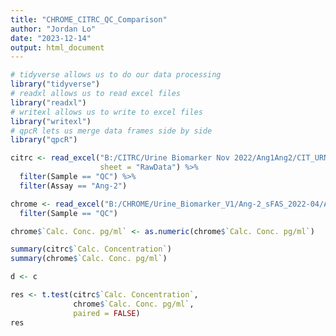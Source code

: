 ```yaml
---
title: "CHROME_CITRC_QC_Comparison"
author: "Jordan Lo"
date: "2023-12-14"
output: html_document
---
```

```r
# tidyverse allows us to do our data processing
library("tidyverse")
# readxl allows us to read excel files
library("readxl")
# writexl allows us to write to excel files
library("writexl")
# qpcR lets us merge data frames side by side
library("qpcR")
```



```r
citrc <- read_excel("B:/CITRC/Urine Biomarker Nov 2022/Ang1Ang2/CIT_URN_Ang1Ang2_12112023_PROCESSED.xlsx",
                    sheet = "RawData") %>% 
  filter(Sample == "QC") %>%
  filter(Assay == "Ang-2")

chrome <- read_excel("B:/CHROME/Urine_Biomarker_V1/Ang-2_sFAS_2022-04/Ang-2_Data/CHR_US_V1__2022128_JL_REDO.xlsx") %>%
  filter(Sample == "QC")

chrome$`Calc. Conc. pg/ml` <- as.numeric(chrome$`Calc. Conc. pg/ml`)
```

```r
summary(citrc$`Calc. Concentration`)
summary(chrome$`Calc. Conc. pg/ml`)

d <- c

res <- t.test(citrc$`Calc. Concentration`,
              chrome$`Calc. Conc. pg/ml`,
              paired = FALSE)
res
```

